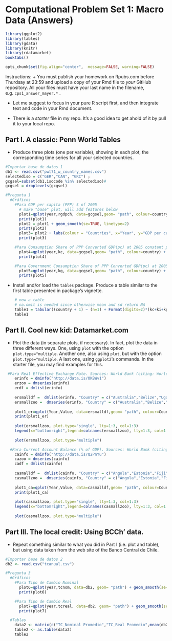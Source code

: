 Computational Problem Set 1: Macro Data (Answers)
========================================================


```r
library(ggplot2)
library(tables)
library(gdata)
library(knitr)
library(rdatamarket)
booktabs()

opts_chunk$set(fig.align="center",  message=FALSE, warning=FALSE)
```

Instructions: 
+ You must publish your homework on Rpubs.com before Thurdsay at 23:59 and upload a copy of your Rmd file to *your* GitHub repository. All your files must have your last name in the filename, e.g. `cps1_answer_mayer.*` .

+ Let me suggest to focus in your pure R script first, and then integrate text and code in your Rmd document.

+ There is a *starter* file in my repo. It's a good idea to get ahold of it by pull it to your local repo.

## Part I. A classic: Penn World Tables

+ Produce three plots (one per variable), showing in each plot, the corresponding time series for all your selected countries. 

```r
#Importar base de datos 1
db1 <- read.csv("pwt71_w_country_names.csv")
selectediso = c("GER","CAN", "GRC") ;
gcgsel=subset(db1,isocode %in% selectediso)# 
gcgsel = droplevels(gcgsel) 

#Pregunta 1
  #Gráficos
    #Para GDP per capita (PPP) $ of 2005
      # make "base" plot, will add features below
      plot1=qplot(year,rgdpch, data=gcgsel,geom= "path", colour=country)
      print(plot1)
      plot2 = plot1 + geom_smooth(se=TRUE, linetype=2)
      print(plot2)
      plot3= plot2 + labs(colour = "Countries", x="Year", y="GDP per capita (PPP), $ of 2005")
      print(plot3)

    #Para Consumption Share of PPP Converted GDP(pc) at 2005 constant prices [rgdpl]
      plot4=qplot(year,kc, data=gcgsel,geom= "path", colour=country) + geom_smooth(se=TRUE, linetype=2) + labs(colour = "Countries", x="Year", y="Consumption Share of PPP Converted GDP(pc) 2005")
      print(plot4) 

    #Para Government Consumption Share of PPP Converted GDP(pc) at 2005 constant prices [rgdpl]
      plot5=qplot(year,kg, data=gcgsel,geom= "path", colour=country) + geom_smooth(se=TRUE, linetype=2) + labs(colour = "Countries", x="Year", y="Government Consumption Share of PPP Converted GDP(pc) 2005")
      print(plot5)
```

+ Install and/or load the `tables` package. Produce a table similar to 
the first table presented in package's vignette. 

```r
    # now a table
    # na.omit is needed since otherwise mean and sd return NA
    table1 = tabular((country + 1) ~ (n=1) + Format(digits=2)*(kc+ki+kg+openk) * (mean+sd), data=na.omit(gcgsel))
    table1
```

## Part II. Cool new kid: Datamarket.com

+ Plot the data (in separate plots, if necessary). In fact, plot the data in three different ways. One, using `plot` with the option `plot.type="multiple`. Another one, also using `plot`, but with the option `plot.type="multiple`. A last one, using `ggplot2`'s commands. In the starter file, you may find examples for this.

```r
 #Para Real Effective Exchange Rate. Sources: World Bank (citing: World Bank staff calculations based on Datastream and IMF International Finance Statistics data.)
    erinfo = dminfo("http://data.is/OKBWv1")
    erzoo = dmseries(erinfo)
    erdf = dmlist(erinfo)
    
    ersmalldf =  dmlist(erinfo, "Country" = c("Australia","Belize","Uganda"))
    ersmallzoo =  dmseries(erinfo, "Country" = c("Australia","Belize","Uganda"))
    
    plot1_er=qplot(Year,Value, data=ersmalldf,geom= "path", colour=Country)
    print(plot1_er)
    
    plot(ersmallzoo, plot.type="single", lty=1:3, col=1:3)
    legend(x="bottomright",legend=colnames(ersmallzoo), lty=1:3, col=1:3)
    
    plot(ersmallzoo, plot.type="multiple")

  #Para Current Account Balance (% of GDP). Sources: World Bank (citing: International Monetary Fund, Balance of Payments Statistics Yearbook and data files, and World Bank and OECD GDP estimates.)
    cainfo = dminfo("http://data.is/Q2PnYu")
    cazoo = dmseries(cainfo)
    cadf = dmlist(cainfo)
    
    casmalldf =  dmlist(cainfo, "Country" = c("Angola","Estonia","Fiji"))
    casmallzoo =  dmseries(cainfo, "Country" = c("Angola","Estonia","Fiji"))
    
    plot1_ca=qplot(Year,Value, data=casmalldf,geom= "path", colour=Country)
    print(plot1_ca)
    
    plot(casmallzoo, plot.type="single", lty=1:3, col=1:3)
    legend(x="bottomright",legend=colnames(casmallzoo), lty=1:3, col=1:3)
    
    plot(casmallzoo, plot.type="multiple")
```

## Part III. The local credit: Using BCCh' data.

+ Repeat something similar to what you did in Part I (i.e. plot and table), but using data taken from the web site of the Banco Central de Chile.

```r
#Importar base de datos 2
db2 <- read.csv("tcanual.csv")

#Pregunta 3
  #Gráficos
    #Para Tipo de Cambio Nominal 
      plot6=qplot(year,tcnom, data=db2, geom= "path") + geom_smooth(se=TRUE, linetype=2) + labs(x="Año", y="Tipo de Cambio Nominal (dólar observado $/USD)")
      print(plot6)

    #Para Tipo de Cambio Real
      plot7=qplot(year,tcreal, data=db2, geom= "path") + geom_smooth(se=TRUE, linetype=2) + labs(x="Year", y="Tipo de Cambio Real (índice 1986=100)")
      print(plot7)

  #Tablas
    data2 <- matrix(c("TC_Nominal Promedio","TC_Real Promedio",mean(db2$tcnom),mean(db2$tcreal)),ncol=2,byrow=TRUE)
    table2 <- as.table(data2)
    table2
```




